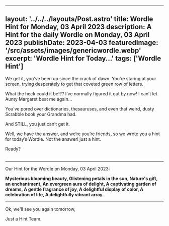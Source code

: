 ---
  layout: '../../../layouts/Post.astro'
  title: Wordle Hint for Monday, 03 April 2023
  description: A Hint for the daily Wordle on Monday, 03 April 2023
  publishDate: 2023-04-03
  featuredImage: '/src/assets/images/genericwordle.webp'
  excerpt: 'Wordle Hint for Today...'
  tags: ['Wordle Hint']
  ---

  We get it, you’ve been up since the crack of dawn. You’re staring at your screen, trying desperately to get that coveted green row of letters. 

  What the heck could it be!??
  I’ve normally figured it out by now!
  I can’t let Aunty Margaret beat me again… 

  You’ve pored over dictionaries, thesauruses, and even that weird, dusty Scrabble book your Grandma had.

  And STILL, you just can’t get it. 

  Well, we have the answer, and we’re you’re friends, so we wrote you a hint for today’s Wordle.
  Not the answer! just a hint. 

  Ready?<br /><br />

  ----

  Our Hint for the Wordle on Monday, 03 April 2023:

  **Mysterious blooming beauty,
Glistening petals in the sun,
Nature's gift, an enchantment,
An evergreen aura of delight,
A captivating garden of dreams,
A gentle fragrance of joy,
A delightful display of color,
A celebration of life,
A delightfully vibrant array.**

  ----

  Ok, we'll see you again tomorrow, 

  Just a Hint Team.
  